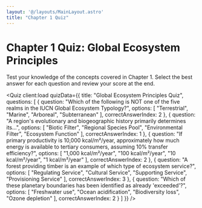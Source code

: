 ```yaml
---
layout: '@/layouts/MainLayout.astro'
title: "Chapter 1 Quiz"
---
```


# Chapter 1 Quiz: Global Ecosystem Principles

Test your knowledge of the concepts covered in Chapter 1. Select the best answer for each question and review your score at the end.

<Quiz client:load quizData={{
    title: "Global Ecosystem Principles Quiz",
    questions: [
        {
            question: "Which of the following is NOT one of the five realms in the IUCN Global Ecosystem Typology?",
            options: [
                "Terrestrial",
                "Marine",
                "Arboreal",
                "Subterranean"
            ],
            correctAnswerIndex: 2
        },
        {
            question: "A region's evolutionary and biogeographic history primarily determines its...",
            options: [
                "Biotic Filter",
                "Regional Species Pool",
                "Environmental Filter",
                "Ecosystem Function"
            ],
            correctAnswerIndex: 1
        },
        {
            question: "If primary productivity is 10,000 kcal/m²/year, approximately how much energy is available to tertiary consumers, assuming 10% transfer efficiency?",
            options: [
                "1,000 kcal/m²/year",
                "100 kcal/m²/year",
                "10 kcal/m²/year",
                "1 kcal/m²/year"
            ],
            correctAnswerIndex: 2
        },
        {
            question: "A forest providing timber is an example of which type of ecosystem service?",
            options: [
                "Regulating Service",
                "Cultural Service",
                "Supporting Service",
                "Provisioning Service"
            ],
            correctAnswerIndex: 3
        },
        {
            question: "Which of these planetary boundaries has been identified as already 'exceeded'?",
            options: [
                "Freshwater use",
                "Ocean acidification",
                "Biodiversity loss",
                "Ozone depletion"
            ],
            correctAnswerIndex: 2
        }
    ]
}} />